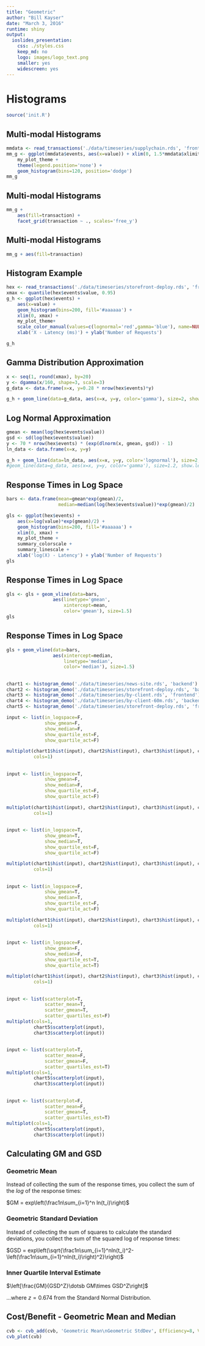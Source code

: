 ```yaml
---
title: "Geometric"
author: "Bill Kayser"
date: "March 3, 2016"
runtime: shiny
output: 
  ioslides_presentation: 
    css: ./styles.css
    keep_md: no
    logo: images/logo_text.png
    smaller: yes
    widescreen: yes
---
```


# Histograms

```r
source('init.R')
```

## Multi-modal Histograms

```r

mmdata <- read_transactions('./data/timeseries/supplychain.rds', 'frontend')
mm_g <- ggplot(mmdata$events, aes(x=value)) + xlim(0, 1.5*mmdata$xlimit) +
    my_plot_theme +
    theme(legend.position='none') +
    geom_histogram(bins=120, position='dodge')
mm_g 

```

## Multi-modal Histograms

```r
mm_g + 
    aes(fill=transaction) +
    facet_grid(transaction ~ ., scales='free_y') 
```

## Multi-modal Histograms

```r
mm_g + aes(fill=transaction)
```

## Histogram Example

```r
hex <- read_transactions('./data/timeseries/storefront-deploy.rds', 'frontend')
xmax <- quantile(hex$events$value, 0.95)
g_h <- ggplot(hex$events) +
    aes(x=value) +
    geom_histogram(bins=200, fill='#aaaaaa') +
    xlim(0, xmax) +
    my_plot_theme+
    scale_color_manual(values=c(lognormal='red',gamma='blue'), name=NULL) +
    xlab('X - Latency (ms)') + ylab('Number of Requests') 

g_h

```

## Gamma Distribution Approximation

```r
x <- seq(1, round(xmax), by=20)
y <- dgamma(x/160, shape=3, scale=3)
g_data <- data.frame(x=x, y=0.28 * nrow(hex$events)*y)

g_h + geom_line(data=g_data, aes(x=x, y=y, color='gamma'), size=2, show.legend=T) 

```

## Log Normal Approximation

```r
gmean <- mean(log(hex$events$value))
gsd <- sd(log(hex$events$value))
y <- 70 * nrow(hex$events) * (exp(dlnorm(x, gmean, gsd)) - 1)
ln_data <- data.frame(x=x, y=y)

g_h + geom_line(data=ln_data, aes(x=x, y=y, color='lognormal'), size=2, show.legend = T) 
#geom_line(data=g_data, aes(x=x, y=y, color='gamma'), size=1.2, show.legend=T)

```

## Response Times in Log Space

```r

bars <- data.frame(mean=gmean*exp(gmean)/2, 
                   median=median(log(hex$events$value))*exp(gmean)/2)

gls <- ggplot(hex$events) +
    aes(x=log(value)*exp(gmean)/2) +
    geom_histogram(bins=200, fill='#aaaaaa') +
    xlim(0, xmax) +
    my_plot_theme +
    summary_colorscale +
    summary_linescale +
    xlab('log(X) - Latency') + ylab('Number of Requests')
gls

```

## Response Times in Log Space

```r
gls <- gls + geom_vline(data=bars,
                 aes(linetype='gmean', 
                     xintercept=mean,
                     color='gmean'), size=1.5)
gls

```

## Response Times in Log Space

```r
gls + geom_vline(data=bars,
                 aes(xintercept=median, 
                     linetype='median',
                     color='median'), size=1.5)

```

## 

```r
chart1 <- histogram_demo('./data/timeseries/news-site.rds', 'backend')
chart2 <- histogram_demo('./data/timeseries/storefront-deploy.rds', 'backend')
chart3 <- histogram_demo('./data/timeseries/by-client.rds', 'frontend')
chart4 <- histogram_demo('./data/timeseries/by-client-60m.rds', 'backend')
chart5 <- histogram_demo('./data/timeseries/storefront-deploy.rds', 'frontend')

input <- list(in_logspace=F,
              show_gmean=F,
              show_median=F,
              show_quartile_est=F,
              show_quartile_act=F)

multiplot(chart1$hist(input), chart2$hist(input), chart3$hist(input), chart4$hist(input),
          cols=1)
```

## 

```r

input <- list(in_logspace=T,
              show_gmean=F,
              show_median=F,
              show_quartile_est=F,
              show_quartile_act=F)

multiplot(chart1$hist(input), chart2$hist(input), chart3$hist(input), chart4$hist(input),
          cols=1)
```

## 

```r

input <- list(in_logspace=T,
              show_gmean=T,
              show_median=T,
              show_quartile_est=F,
              show_quartile_act=F)

multiplot(chart1$hist(input), chart2$hist(input), chart3$hist(input), chart4$hist(input),
          cols=1)
```

## 

```r

input <- list(in_logspace=F,
              show_gmean=T,
              show_median=T,
              show_quartile_est=F,
              show_quartile_act=F)

multiplot(chart1$hist(input), chart2$hist(input), chart3$hist(input), chart4$hist(input),
          cols=1)
```

##

```r

input <- list(in_logspace=F,
              show_gmean=F,
              show_median=F,
              show_quartile_est=T,
              show_quartile_act=T)

multiplot(chart1$hist(input), chart2$hist(input), chart3$hist(input), chart4$hist(input),
          cols=1)
```

##

```r
input <- list(scatterplot=T,
              scatter_mean=T,
              scatter_gmean=T,
              scatter_quartiles_est=F)
multiplot(cols=1,
          chart5$scatterplot(input),
          chart3$scatterplot(input))

```

##

```r
input <- list(scatterplot=T,
              scatter_mean=F,
              scatter_gmean=F,
              scatter_quartiles_est=T)
multiplot(cols=1,
          chart5$scatterplot(input),
          chart3$scatterplot(input))

```

##

```r
input <- list(scatterplot=F,
              scatter_mean=F,
              scatter_gmean=T,
              scatter_quartiles_est=T)
multiplot(cols=1,
          chart5$scatterplot(input),
          chart3$scatterplot(input))

```

## Calculating GM and GSD {#gsd}

### Geometric Mean

Instead of collecting the sum of the response times, you collect the sum of the
_log_ of the response times:

$GM = exp\left(\frac1n\sum_{i=1}^n ln(t_i)\right)$

### Geometric Standard Deviation

Instead of collecting the sum of squares to calculate the standard deviations, you collect the
sum of the squared log of response times:

$GSD = exp\left(\sqrt{\frac1n\sum_{i=1}^nln(t_i)^2-\left(\frac1n\sum_{i=1}^nln(t_i)\right)^2}\right)$

### Inner Quartile Interval Estimate

$\left[\frac{GM}{GSD^Z}\dotsb GM\times GSD^Z\right]$

...where $z = 0.674$ from the Standard Normal Distribution.

## Cost/Benefit - Geometric Mean and Median {.cvb}

```r
cvb <- cvb_add(cvb, 'Geometric Mean\nGeometric StdDev', Efficiency=8, Value=5.5)
cvb_plot(cvb)
```
